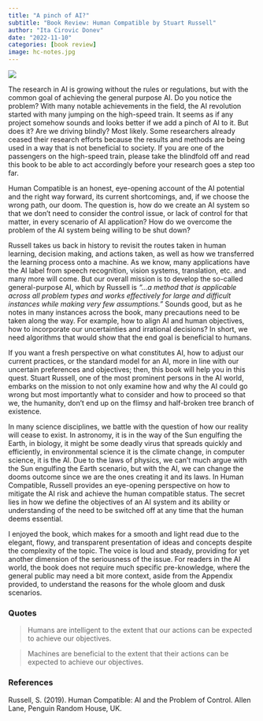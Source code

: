 ```yaml
---
title: "A pinch of AI?"
subtitle: "Book Review: Human Compatible by Stuart Russell"
author: "Ita Cirovic Donev"
date: "2022-11-10"
categories: [book review]
image: hc-notes.jpg
---
```


![](hc-front.jpg)

The research in AI is growing without the rules or regulations, but with the common goal of achieving the general purpose AI. Do you notice the problem? With many notable achievements in the field, the AI revolution started with many jumping on the high-speed train. It seems as if any project somehow sounds and looks better if we add a pinch of AI to it. But does it? Are we driving blindly? Most likely. Some researchers already ceased their research efforts because the results and methods are being used in a way that is not beneficial to society. If you are one of the passengers on the high-speed train, please take the blindfold off and read this book to be able to act accordingly before your research goes a step too far.

Human Compatible is an honest, eye-opening account of the AI potential and the right way forward, its current shortcomings, and, if we choose the wrong path, our doom. The question is, how do we create an AI system so that we don’t need to consider the control issue, or lack of control for that matter, in every scenario of AI application? How do we overcome the problem of the AI system being willing to be shut down?

Russell takes us back in history to revisit the routes taken in human learning, decision making, and actions taken, as well as how we transferred the learning process onto a machine. As we know, many applications have the AI label from speech recognition, vision systems, translation, etc. and many more will come. But our overall mission is to develop the so-called general-purpose AI, which by Russell is *“…a method that is applicable across all problem types and works effectively for large and difficult instances while making very few assumptions.”* Sounds good, but as he notes in many instances across the book, many precautions need to be taken along the way. For example, how to align AI and human objectives, how to incorporate our uncertainties and irrational decisions? In short, we need algorithms that would show that the end goal is beneficial to humans.

If you want a fresh perspective on what constitutes AI, how to adjust our current practices, or the standard model for an AI, more in line with our uncertain preferences and objectives; then, this book will help you in this quest. Stuart Russell, one of the most prominent persons in the AI world, embarks on the mission to not only examine how and why the AI could go wrong but most importantly what to consider and how to proceed so that we, the humanity, don’t end up on the flimsy and half-broken tree branch of existence.

In many science disciplines, we battle with the question of how our reality will cease to exist. In astronomy, it is in the way of the Sun engulfing the Earth, in biology, it might be some deadly virus that spreads quickly and efficiently, in environmental science it is the climate change, in computer science, it is the AI. Due to the laws of physics, we can’t much argue with the Sun engulfing the Earth scenario, but with the AI, we can change the dooms outcome since we are the ones creating it and its laws. In Human Compatible, Russell provides an eye-opening perspective on how to mitigate the AI risk and achieve the human compatible status. The secret lies in how we define the objectives of an AI system and its ability or understanding of the need to be switched off at any time that the human deems essential.

I enjoyed the book, which makes for a smooth and light read due to the elegant, flowy, and transparent presentation of ideas and concepts despite the complexity of the topic. The voice is loud and steady, providing for yet another dimension of the seriousness of the issue. For readers in the AI world, the book does not require much specific pre-knowledge, where the general public may need a bit more context, aside from the Appendix provided, to understand the reasons for the whole gloom and dusk scenarios.

### Quotes

> Humans are intelligent to the extent that our actions can be expected to achieve our objectives.

> Machines are beneficial to the extent that their actions can be expected to achieve our objectives.

### References

Russell, S. (2019). Human Compatible: AI and the Problem of Control. Allen Lane, Penguin Random House, UK.
